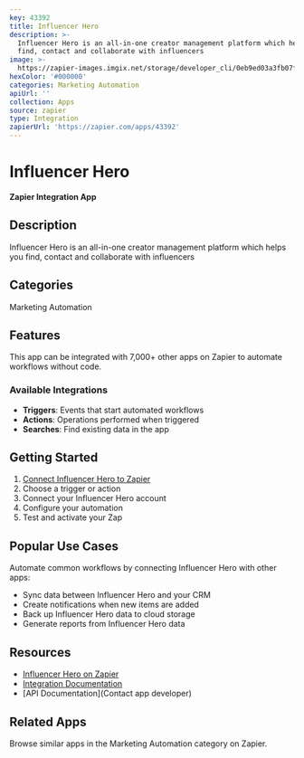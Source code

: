 ```yaml
---
key: 43392
title: Influencer Hero
description: >-
  Influencer Hero is an all-in-one creator management platform which helps you
  find, contact and collaborate with influencers
image: >-
  https://zapier-images.imgix.net/storage/developer_cli/0eb9ed03a3fb07f7ee9e1a5de42a0994.png?auto=format%2Ccompress&ixlib=python-3.0.0&q=50
hexColor: '#000000'
categories: Marketing Automation
apiUrl: ''
collection: Apps
source: zapier
type: Integration
zapierUrl: 'https://zapier.com/apps/43392'
---
```

# Influencer Hero

**Zapier Integration App**

## Description

Influencer Hero is an all-in-one creator management platform which helps you find, contact and collaborate with influencers

## Categories

Marketing Automation

## Features

This app can be integrated with 7,000+ other apps on Zapier to automate workflows without code.

### Available Integrations

- **Triggers**: Events that start automated workflows
- **Actions**: Operations performed when triggered
- **Searches**: Find existing data in the app

## Getting Started

1. [Connect Influencer Hero to Zapier](https://zapier.com/apps/43392)
2. Choose a trigger or action
3. Connect your Influencer Hero account
4. Configure your automation
5. Test and activate your Zap

## Popular Use Cases

Automate common workflows by connecting Influencer Hero with other apps:

- Sync data between Influencer Hero and your CRM
- Create notifications when new items are added
- Back up Influencer Hero data to cloud storage
- Generate reports from Influencer Hero data

## Resources

- [Influencer Hero on Zapier](https://zapier.com/apps/43392)
- [Integration Documentation](https://zapier.com/apps/43392/integrations)
- [API Documentation](Contact app developer)

## Related Apps

Browse similar apps in the Marketing Automation category on Zapier.
